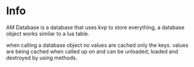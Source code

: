 # Info 

AM Database is a database that uses kvp to store everything, 
a database object works similar to a lua table. 

when calling a database object no values are cached only the keys. 
values are being cached when called up on and can be unloaded, loaded and destroyed 
by using methods. 